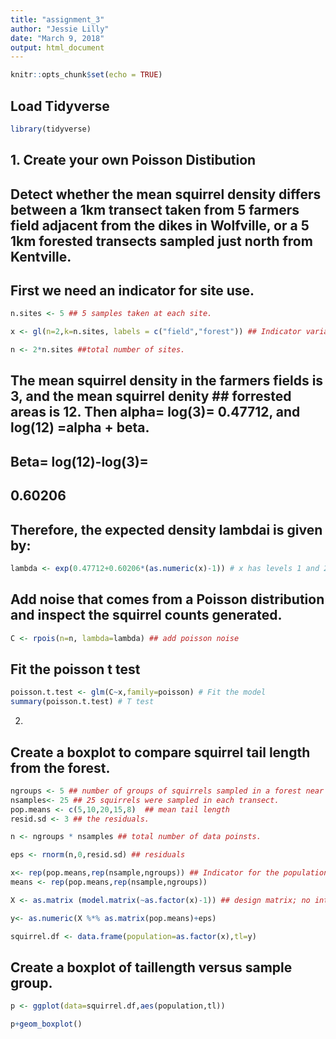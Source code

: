 ```yaml
---
title: "assignment_3"
author: "Jessie Lilly"
date: "March 9, 2018"
output: html_document
---
```


```r
knitr::opts_chunk$set(echo = TRUE)
```

## Load Tidyverse

```r
library(tidyverse)
```

## 1. Create your own Poisson Distibution

## Detect whether the mean squirrel density differs between a 1km transect taken from 5 farmers field adjacent from the dikes in Wolfville, or a 5 1km forested transects sampled just north from Kentville. 

## First we need an indicator for site use. 

```r
n.sites <- 5 ## 5 samples taken at each site.

x <- gl(n=2,k=n.sites, labels = c("field","forest")) ## Indicator variable for sites.

n <- 2*n.sites ##total number of sites.
```


## The mean squirrel density in the farmers fields is 3, and the mean squirrel denity ## forrested areas is 12. Then alpha= log(3)= 0.47712, and log(12) =alpha + beta. 
## Beta= log(12)-log(3)= 
## 0.60206
## Therefore, the expected density lambdai is given by:
```r
lambda <- exp(0.47712+0.60206*(as.numeric(x)-1)) # x has levels 1 and 2 not,0 and 1
```

## Add noise that comes from a Poisson distribution and inspect the squirrel counts generated. 

```r
C <- rpois(n=n, lambda=lambda) ## add poisson noise
```

## Fit the poisson t test

```r
poisson.t.test <- glm(C~x,family=poisson) # Fit the model
summary(poisson.t.test) # T test

```


2. 

## Create a boxplot to compare squirrel tail length from the forest. 

```r
ngroups <- 5 ## number of groups of squirrels sampled in a forest near wolfville. 
nsamples<- 25 ## 25 squirrels were sampled in each transect. 
pop.means <- c(5,10,20,15,8)  ## mean tail length
resid.sd <- 3 ## the residuals. 

n <- ngroups * nsamples ## total number of data poinsts. 

eps <- rnorm(n,0,resid.sd) ## residuals 

x<- rep(pop.means,rep(nsample,ngroups)) ## Indicator for the population
means <- rep(pop.means,rep(nsample,ngroups))

X <- as.matrix (model.matrix(~as.factor(x)-1)) ## design matrix; no intercept! 

y<- as.numeric(X %*% as.matrix(pop.means)+eps)

squirrel.df <- data.frame(population=as.factor(x),tl=y)


```

## Create a boxplot of taillength versus sample group. 

```r
p <- ggplot(data=squirrel.df,aes(population,tl))

p+geom_boxplot()
```

